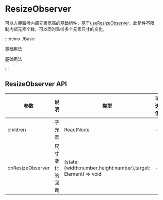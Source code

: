 # ResizeObserver

可以方便监听内部元素宽高的基础组件，基于[useResizeObserver](/hooks/useResizeObserver)，此组件不限制内部元素个数，可以同时监听多个元素尺寸的变化。

:::demo ./Basic

基础用法

基础用法

:::

## ResizeObserver API

| 参数 | 说明 | 类型 | 可选值 | 默认值 | 是否必填 |
| --- | --- | --- | --- | --- | --- |
| children | 子元素 | ReactNode | - | — | true |
| onResizeObserver | 尺寸变化的回调 | (state:{width:number,height:number},target: Element) => void | - | — | false |
